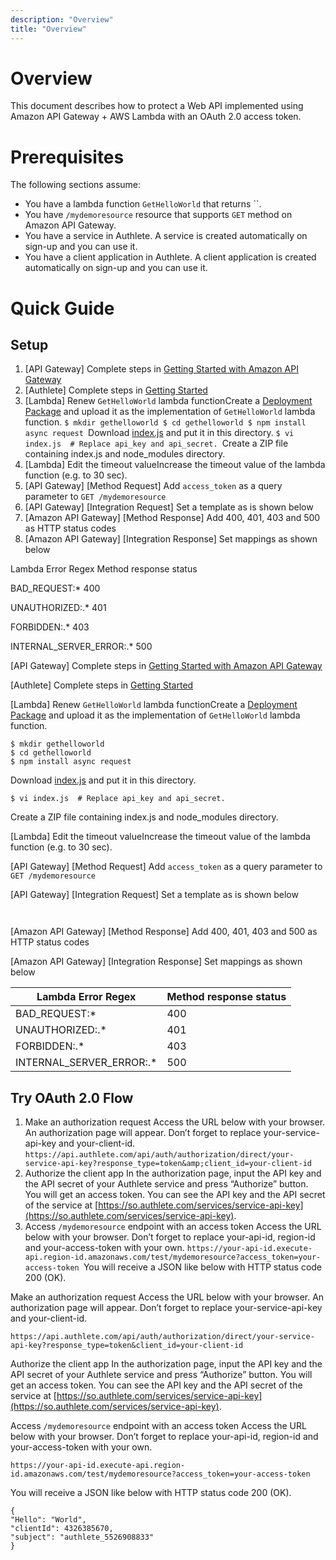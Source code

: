 ```yaml
---
description: "Overview"
title: "Overview"
---
```




# Overview

This document describes how to protect a Web API implemented using Amazon API Gateway + AWS Lambda with an OAuth 2.0 access token.

# Prerequisites

The following sections assume:

- You have a lambda function `GetHelloWorld` that returns ``.
- You have `/mydemoresource` resource that supports `GET` method on Amazon API Gateway.
- You have a service in Authlete. A service is created automatically on sign-up and you can use it.
- You have a client application in Authlete. A client application is created automatically on sign-up and you can use it.

# Quick Guide

## Setup

1. [API Gateway] Complete steps in [Getting Started with Amazon API Gateway](https://docs.aws.amazon.com/apigateway/latest/developerguide/getting-started.html)
1. [Authlete] Complete steps in [Getting Started](/developers/getting_started/)
1. [Lambda] Renew `GetHelloWorld` lambda functionCreate a [Deployment Package](http://docs.aws.amazon.com/lambda/latest/dg/nodejs-create-deployment-pkg.html) and upload it as the implementation of `GetHelloWorld` lambda function.
`$ mkdir gethelloworld
$ cd gethelloworld
$ npm install async request
`Download [index.js](https://www.authlete.com/files/apigateway_lambda_oauth/index.js) and put it
in this directory.
`$ vi index.js  # Replace api_key and api_secret.
`Create a ZIP file containing index.js and node_modules directory.
1. [Lambda] Edit the timeout valueIncrease the timeout value of the lambda function (e.g. to 30 sec).
1. [API Gateway] [Method Request] Add `access_token` as a query parameter to `GET /mydemoresource`
1. [API Gateway] [Integration Request] Set a template as is shown below
`
`
1. [Amazon API Gateway] [Method Response] Add 400, 401, 403 and 500 as HTTP status codes
1. [Amazon API Gateway] [Integration Response] Set mappings as shown below

Lambda Error Regex
Method response status

BAD_REQUEST:*
  400

UNAUTHORIZED:.*
  401

FORBIDDEN:.*
  403

INTERNAL_SERVER_ERROR:.*
  500

[API Gateway] Complete steps in [Getting Started with Amazon API Gateway](https://docs.aws.amazon.com/apigateway/latest/developerguide/getting-started.html)

[Authlete] Complete steps in [Getting Started](/developers/getting_started/)

[Lambda] Renew `GetHelloWorld` lambda functionCreate a [Deployment Package](http://docs.aws.amazon.com/lambda/latest/dg/nodejs-create-deployment-pkg.html) and upload it as the implementation of `GetHelloWorld` lambda function.

```
$ mkdir gethelloworld
$ cd gethelloworld
$ npm install async request

```

Download [index.js](https://www.authlete.com/files/apigateway_lambda_oauth/index.js) and put it
in this directory.

```
$ vi index.js  # Replace api_key and api_secret.

```

Create a ZIP file containing index.js and node_modules directory.

[Lambda] Edit the timeout valueIncrease the timeout value of the lambda function (e.g. to 30 sec).

[API Gateway] [Method Request] Add `access_token` as a query parameter to `GET /mydemoresource`

[API Gateway] [Integration Request] Set a template as is shown below

```


```

[Amazon API Gateway] [Method Response] Add 400, 401, 403 and 500 as HTTP status codes

[Amazon API Gateway] [Integration Response] Set mappings as shown below

| Lambda Error Regex | Method response status |
| --- | --- |
| BAD_REQUEST:* | 400 |
| UNAUTHORIZED:.* | 401 |
| FORBIDDEN:.* | 403 |
| INTERNAL_SERVER_ERROR:.* | 500 |

## Try OAuth 2.0 Flow

1. Make an authorization request
Access the URL below with your browser. An authorization page will appear.
Don’t forget to replace your-service-api-key and your-client-id.
`https://api.authlete.com/api/auth/authorization/direct/your-service-api-key?response_type=token&amp;client_id=your-client-id
`
1. Authorize the client app
In the authorization page, input the API key and the API secret of your Authlete service and press “Authorize” button. You will get an access token. You can see the API key and the API secret of the service at [https://so.authlete.com/services/service-api-key](https://so.authlete.com/services/service-api-key).
1. Access `/mydemoresource` endpoint with an access token
Access the URL below with your browser.
Don’t forget to replace your-api-id, region-id and your-access-token with your own.
`https://your-api-id.execute-api.region-id.amazonaws.com/test/mydemoresource?access_token=your-access-token
`You will receive a JSON like below with HTTP status code 200 (OK).
`
`

Make an authorization request
Access the URL below with your browser. An authorization page will appear.
Don’t forget to replace your-service-api-key and your-client-id.

```
https://api.authlete.com/api/auth/authorization/direct/your-service-api-key?response_type=token&client_id=your-client-id

```

Authorize the client app
In the authorization page, input the API key and the API secret of your Authlete service and press “Authorize” button. You will get an access token. You can see the API key and the API secret of the service at [https://so.authlete.com/services/service-api-key](https://so.authlete.com/services/service-api-key).

Access `/mydemoresource` endpoint with an access token
Access the URL below with your browser.
Don’t forget to replace your-api-id, region-id and your-access-token with your own.

```
https://your-api-id.execute-api.region-id.amazonaws.com/test/mydemoresource?access_token=your-access-token

```

You will receive a JSON like below with HTTP status code 200 (OK).

```
{
"Hello": "World",
"clientId": 4326385670,
"subject": "authlete_5526908833"
}

```
